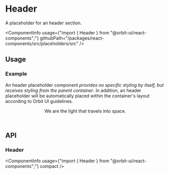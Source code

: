 
<Meta
    title="Placeholders/Header"
    id="header"
/>

# Header

<Tagline>A placeholder for an header section.</Tagline>

<ComponentInfo
    usage={"import { Header } from \"@orbit-ui/react-components\";"}
    githubPath="/packages/react-components/src/placeholders/src"
/>

## Usage

### Example

An header placeholder component *provides no specific styling by itself, but receives styling from the parent container*. In addition, an header placeholder will be automatically placed within the container's layout according to Orbit UI guidelines.

<Preview>
    <Story name="example">
        <Header>We are the light that travels into space.</Header>
    </Story>
</Preview>

## API

### Header

<ComponentInfo
    usage={"import { Header } from \"@orbit-ui/react-components\";"}
    compact
/>

<ArgsTable of={InnerHeader} />

